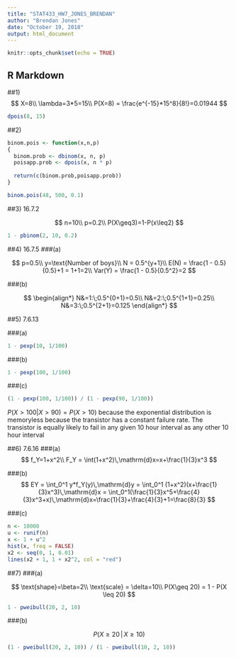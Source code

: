 ---
title: "STAT433_HW7_JONES_BRENDAN"
author: "Brendan Jones"
date: "October 19, 2018"
output: html_document
---

```{r setup, include=FALSE}
knitr::opts_chunk$set(echo = TRUE)
```

## R Markdown

##1)
$$
  X=8\\
  \lambda=3*5=15\\
  P(X=8) = \frac{e^{-15}*15^8}{8!}=0.01944
$$
```{r}
dpois(8, 15)
```

##2)
```{r}
binom.pois <- function(x,n,p)
{
  binom.prob <- dbinom(x, n, p)
  poisapp.prob <- dpois(x, n * p)
  
  return(c(binom.prob,poisapp.prob))
}

binom.pois(48, 500, 0.1)

```

##3) 16.7.2

$$
  n=10\\
  p=0.2\\
  P(X\geq3)=1-P(x\leq2)
$$


```{r}
1 - pbinom(2, 10, 0.2)
```

##4) 16.7.5
###(a)

$$
  p=0.5\\
  y=\text{Number of boys}\\
  N = 0.5^{y+1}\\
  E(N) = \frac{1 - 0.5}{0.5}+1 = 1+1=2\\
  Var(Y) = \frac{1 - 0.5}{0.5^2}=2
$$

###(b)

$$
\begin{align*}
N&=1:\;0.5^{0+1}=0.5\\
N&=2:\;0.5^{1+1}=0.25\\
N&=3:\;0.5^{2+1}=0.125
\end{align*}
$$

##5) 7.6.13

###(a)

```{r}
1 - pexp(10, 1/100)
```

###(b)

```{r}
1 - pexp(100, 1/100)
```

###(c)
```{r}
(1 - pexp(100, 1/100)) / (1 - pexp(90, 1/100))
```

$P(X > 100 | X > 90) = P(X>10)$ because the exponential distribution is memoryless because the transistor has a constant failure rate. The transistor is equally likely to fail in any given 10 hour interval as any other 10 hour interval


##6) 7.6.16
###(a)
$$
f_Y=1+x^2\\
F_Y = \int(1+x^2)\,\mathrm{d}x=x+\frac{1}{3}x^3
$$

###(b)
$$
EY = \int_0^1 y*f_Y(y)\,\mathrm{d}y = \int_0^1 (1+x^2)(x+\frac{1}{3}x^3)\,\mathrm{d}x = \int_0^1(\frac{1}{3}x^5+\frac{4}{3}x^3+x)\,\mathrm{d}x=\frac{1}{3}+\frac{4}{3}+1=\frac{8}{3}
$$

###(c)
```{r}
n <- 10000
u <- runif(n)
x <- 1 + u^2
hist(x, freq = FALSE)
x2 <- seq(0, 1, 0.01)
lines(x2 + 1, 1 + x2^2, col = "red")
```

##7)
###(a)

$$
\text{shape}=\beta=2\\
\text{scale} = \delta=10\\
P(X\geq 20) = 1 - P(X \leq 20)
$$

```{r}
1 - pweibull(20, 2, 10)
```

###(b)

$$
P(X\geq20\,|\,X\geq10)
$$

```{r}
(1 - pweibull(20, 2, 10)) / (1 - pweibull(10, 2, 10))
```
